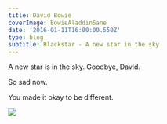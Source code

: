 ---
title: David Bowie
coverImage: BowieAladdinSane
date: '2016-01-11T16:00:00.550Z'
type: blog
subtitle: Blackstar - A new star in the sky
---

A new star is in the sky. Goodbye, David.

So sad now.

You made it okay to be different.

<Image src="BowieBlackstar"  />